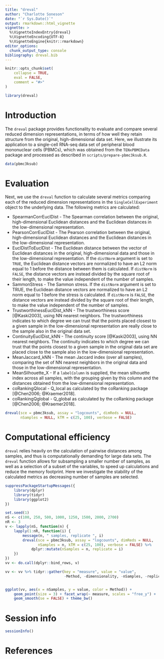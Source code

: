 ```yaml
---
title: "dreval"
author: "Charlotte Soneson"
date: "`r Sys.Date()`"
output: rmarkdown::html_vignette
vignette: >
  %\VignetteIndexEntry{dreval}
  %\VignetteEncoding{UTF-8}
  %\VignetteEngine{knitr::rmarkdown}
editor_options: 
  chunk_output_type: console
bibliography: dreval.bib
---
```


```r
knitr::opts_chunk$set(
    collapse = TRUE,
    eval = FALSE,
    comment = "#>"
)
```

```r
library(dreval)
```

# Introduction

The `dreval` package provides functionality to evaluate and compare several
reduced dimension representations, in terms of how well they retain structure
from the original, high-dimensional data set. Here, we illustrate its
application to a single-cell RNA-seq data set of peripheral blood mononuclear
cells (PBMCs), which was obtained from the `TENxPBMCData` package and processed
as described in `scripts/prepare-pbmc3ksub.R`.

```r
data(pbmc3ksub)
```

# Evaluation

Next, we use the `dreval` function to calculate several metrics comparing each
of the reduced dimension representations in the `SingleCellExperiment` object to
the underlying data. The following metrics are calculated:

- SpearmanCorrEuclDist - The Spearman correlation between the original,
high-dimensional Euclidean distances and the Euclidean distances in the
low-dimensional representation.
- PearsonCorrEuclDist - The Pearson correlation between the original,
high-dimensional Euclidean distances and the Euclidean distances in the
low-dimensional representation.
- EuclDistToEuclDist - The Euclidean distance between the vector of Euclidean
distances in the original, high-dimensional data and those in the
low-dimensional representation. If the `distNorm` argument is set to `TRUE`, the
Euclidean distance vectors are normalized to have an L2 norm equal to 1 before
the distance between them is calculated. If `distNorm` is `FALSE`, the distance
vectors are instead divided by the square root of their length, to make the
value independent of the number of samples.
- SammonStress - The Sammon stress. If the `distNorm` argument is set to TRUE,
the Euclidean distance vectors are normalized to have an L2 norm equal to 1
before the stress is calculated. If `distNorm` is `FALSE`, the distance
vectors are instead divided by the square root of their length, to make the
value independent of the number of samples.
- TrustworthinessEuclDist_kNN - The trustworthiness score [@Kaski2003], using NN
nearest neighbors. The trustworthiness indicates to which degree we can trust
that the points placed closest to a given sample in the low-dimensional
representation are really close to the sample also in the original data set.
- ContinuityEuclDist_kNN - The continuity score [@Kaski2003], using NN nearest
neighbors. The continuity indicates to which degree we can trust that the points
closest to a given sample in the original data set are placed close to the
sample also in the low-dimensional representation.
- MeanJaccard_kNN - The mean Jaccard index (over all samples), comparing the set
of NN nearest neighbors in the original data and those in the low-dimensional
representation.
- MeanSilhouette_X - If a `labelColumn` is supplied, the mean silhouette index
across all samples, with the grouping given by this column and the distances
obtained from the low-dimensional representation.
- coRankingQlocal - Q_local as calculated by the coRanking package [@Chen2006; @Kraemer2018].
- coRankingQglobal - Q_global as calculated by the coRanking package [@Chen2006; @Kraemer2018].

```r
dreval(sce = pbmc3ksub, assay = "logcounts", dimReds = NULL, 
       nSamples = NULL, kTM = c(25, 100), verbose = FALSE)
```

# Computational efficiency

`dreval` relies heavily on the calculation of pairwise distances among samples,
and thus is computationally demanding for large data sets. The `dreval` function
allows for subsampling a smaller number of samples, as well as a selection of a
subset of the variables, to speed up calculations and reduce the memory
footprint. Here we investigate the stability of the calculated metrics as
decreasing number of samples are selected.

```r
suppressPackageStartupMessages({
    library(dplyr)
    library(tidyr)
    library(ggplot2)
})

set.seed(1)
nS <- c(100, 250, 500, 1000, 1250, 1500, 2000, 2700)
nR <- 3
v <- lapply(nS, function(n) {
    lapply(1:nR, function(i) {
        message(n, " samples, replicate ", i)
        dreval(sce = pbmc3ksub, assay = "logcounts", dimReds = NULL,
               nSamples = n, kTM = c(25, 100), verbose = FALSE) %>%
            dplyr::mutate(nSamples = n, replicate = i)
    })
})
vv <- do.call(dplyr::bind_rows, v)

vv <- vv %>% tidyr::gather(key = "measure", value = "value", 
                           -Method, -dimensionality, -nSamples, -replicate)


ggplot(vv, aes(x = nSamples, y = value, color = Method)) + 
    geom_point(size = 3) + facet_wrap(~ measure, scales = "free_y") + 
    geom_smooth(se = FALSE) + theme_bw()
```

# Session info

```r
sessionInfo()
```

# References

